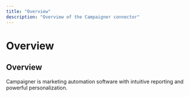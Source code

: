 ```yaml
---
title: "Overview"
description: "Overview of the Campaigner connector"
---
```


# Overview

## Overview

Campaigner is marketing automation software with intuitive reporting and powerful personalization.
